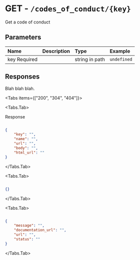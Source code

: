 
# GET - `/codes_of_conduct/{key}`

Get a code of conduct

## Parameters

| Name | Description | Type | Example |
| :---- | :---- | :---- | :---- |
| key <span class="bg-blue-100 text-blue-800 text-xs font-medium me-2 px-2.5 py-0.5 rounded dark:bg-blue-900 dark:text-blue-300">Required</span> |  | string in path | `undefined` |

## Responses

Blah blah blah.

<Tabs items={["200", "304", "404"]}>

<Tabs.Tab>

Response

```json

{
    "key": "",
    "name": "",
    "url": "",
    "body": "",
    "html_url": ""
}

```

</Tabs.Tab>

<Tabs.Tab>



```json

{}

```

</Tabs.Tab>

<Tabs.Tab>



```json

{
    "message": "",
    "documentation_url": "",
    "url": "",
    "status": ""
}

```

</Tabs.Tab>

</Tabs>